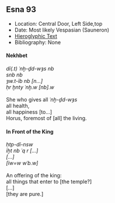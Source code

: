 ## Esna 93 {-}

- Location: Central Door, Left Side,top
- Date: Most likely Vespasian (Sauneron)
- [Hieroglyphic Text](https://www.ifao.egnet.net/uploads/publications/enligne/Temples-Esna002.pdf#page=258){target="_blank"}
- Bibliography: None

<style>
  .col2 {
    columns: 2 300px;         /* number of columns and width in pixels*/
    -webkit-columns: 2 300px; /* chrome, safari */
    -moz-columns: 2 300px;    /* firefox */
    -webkit-column-break-inside: avoid;
    -page-break-inside: avoid;
    -break-inside: avoid;
  }

</style>

#### Nekhbet {-}
<div class="col2">

| *dỉ(.t) ʿnḫ-ḏd-wȝs nb  *
| *snb nb  *
| *ȝw.t-ỉb nb [n...]  *
| *ḥr ḫnty ʿnḫ.w [nb].w  *
|
| She who gives all *ʿnḫ-ḏd-wȝs*
| all health,
| all happiness [to...]
| Horus, foremost of [all] the living.

</div>
#### In Front of the King {-}
<div class="col2">

| *ḥtp-dỉ-nsw  *
| *ỉḫt nb ʿq r [...]  *
| *[...]  *
| *[ỉw=w wʿb.w]  *
|
| An offering of the king:
| all things that enter to [the temple?]
| [...]
| [they are pure.]

</div>
